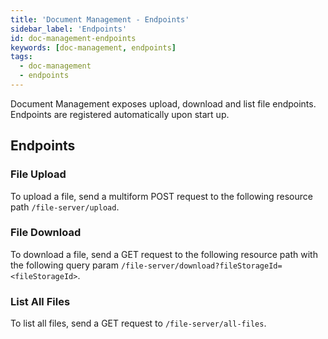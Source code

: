 ```yaml
---
title: 'Document Management - Endpoints'
sidebar_label: 'Endpoints'
id: doc-management-endpoints
keywords: [doc-management, endpoints]
tags:
  - doc-management
  - endpoints
---
```



Document Management exposes upload, download and list file endpoints. Endpoints are registered automatically upon start up.

## Endpoints

### File Upload

To upload a file, send a multiform POST request to the following resource path `/file-server/upload`.


### File Download

To download a file, send a GET request to the following resource path with the following query param `/file-server/download?fileStorageId=<fileStorageId>`.


### List All Files

To list all files, send a GET request to `/file-server/all-files`.
